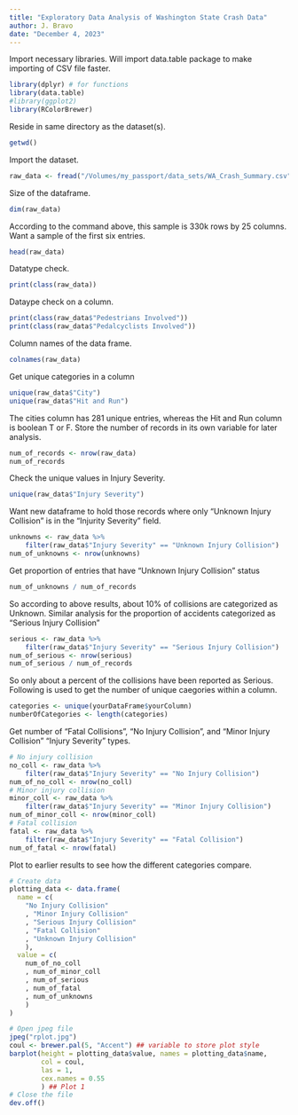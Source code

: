 ```yaml
---
title: "Exploratory Data Analysis of Washington State Crash Data"
author: J. Bravo
date: "December 4, 2023"
---
```


Import necessary libraries.
Will import data.table package to make importing of CSV file faster.
```r
library(dplyr) # for functions
library(data.table)
#library(ggplot2)
library(RColorBrewer)
```
Reside in same directory as the dataset(s).
```r
getwd()
```
Import the dataset.
```r
raw_data <- fread("/Volumes/my_passport/data_sets/WA_Crash_Summary.csv")
```
Size of the dataframe.
```r
dim(raw_data)
```
According to the command above, this sample is 330k rows by 25 columns.
Want a sample of the first six entries.
```r
head(raw_data)
```
Datatype check.
```r
print(class(raw_data))
```
Dataype check on a column.
```r
print(class(raw_data$"Pedestrians Involved"))
print(class(raw_data$"Pedalcyclists Involved"))
```
Column names of the data frame.
```r
colnames(raw_data)
```
Get unique categories in a column
```r
unique(raw_data$"City")
unique(raw_data$"Hit and Run")
```
The cities column has 281 unique entries, whereas the Hit and Run column is boolean T or F.
Store the number of records in its own variable for later analysis.
```r
num_of_records <- nrow(raw_data)
num_of_records
```
Check the unique values in Injury Severity.
```r
unique(raw_data$"Injury Severity")
```
Want new dataframe to hold those records where only "Unknown Injury Collision" is in the "Injurity Severity" field.
```r
unknowns <- raw_data %>%
    filter(raw_data$"Injury Severity" == "Unknown Injury Collision")
num_of_unknowns <- nrow(unknowns)
```
Get proportion of entries that have "Unknown Injury Collision" status
```r
num_of_unknowns / num_of_records
```
So according to above results, about 10% of collisions are categorized as Unknown.
Similar analysis for the proportion of accidents categorized as "Serious Injury Collision"
```r
serious <- raw_data %>%
    filter(raw_data$"Injury Severity" == "Serious Injury Collision")
num_of_serious <- nrow(serious)
num_of_serious / num_of_records
```
So only about a percent of the collisions have been reported as Serious.
Following is used to get the number of unique caegories within a column.
```r
categories <- unique(yourDataFrame$yourColumn)
numberOfCategories <- length(categories)
```
Get number of "Fatal Collisions", "No Injury Collision", and "Minor Injury Collision" "Injury Severity" types.
```r
# No injury collision
no_coll <- raw_data %>%
    filter(raw_data$"Injury Severity" == "No Injury Collision")
num_of_no_coll <- nrow(no_coll)
# Minor injury collision
minor_coll <- raw_data %>%
    filter(raw_data$"Injury Severity" == "Minor Injury Collision")
num_of_minor_coll <- nrow(minor_coll)
# Fatal collision
fatal <- raw_data %>%
    filter(raw_data$"Injury Severity" == "Fatal Collision")
num_of_fatal <- nrow(fatal)
```
Plot to earlier results to see how the different categories compare.
```r
# Create data
plotting_data <- data.frame(
  name = c(
    "No Injury Collision"
    , "Minor Injury Collision"
    , "Serious Injury Collision"
    , "Fatal Collision"
    , "Unknown Injury Collision"
    ),
  value = c(
    num_of_no_coll
    , num_of_minor_coll
    , num_of_serious
    , num_of_fatal
    , num_of_unknowns
    )
)

# Open jpeg file
jpeg("rplot.jpg")
coul <- brewer.pal(5, "Accent") ## variable to store plot style
barplot(height = plotting_data$value, names = plotting_data$name,
        col = coul,
        las = 1,
        cex.names = 0.55
        ) ## Plot 1
# Close the file
dev.off()
```

```r
```

```r
```

```r
```

```r
```

